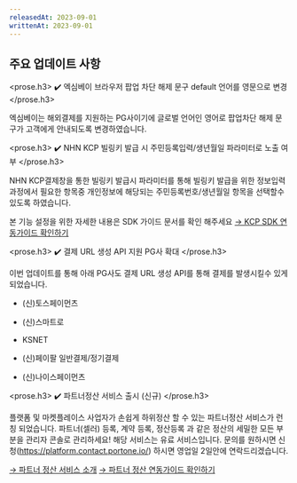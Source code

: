 ```yaml
---
releasedAt: 2023-09-01
writtenAt: 2023-09-01
---
```



## 주요 업데이트 사항

<prose.h3>
  <PaymentV1 />
  ✔️ 엑심베이 브라우저 팝업 차단 해제 문구 default 언어를 영문으로 변경
</prose.h3>

엑심베이는 해외결제를 지원하는 PG사이기에 글로벌 언어인 영어로
팝업차단 해제 문구가 고객에게 안내되도록 변경하였습니다.

<prose.h3>
  <PaymentV1 />
  ✔️ NHN KCP 빌링키 발급 시 주민등록입력/생년월일 파라미터로 노출 여부
</prose.h3>

NHN KCP결제창을 통한 빌링키 발급시 파라미터를 통해 빌링키 발급을 위한 정보입력 과정에서 필요한 항목중 개인정보에 해당되는 주민등록번호/생년월일 항목을
선택할수 있도록 하였습니다.

본 기능 설정을 위한 자세한 내용은 SDK 가이드 문서를 확인 해주세요
[→ KCP SDK 연동가이드 확인하기](https://developers.portone.io/docs/ko/pg/payment-gateway/nhn-kcp#4-%EA%B8%B0%ED%83%80-%ED%8C%8C%EB%9D%BC%EB%AF%B8%ED%84%B0)

<prose.h3>
  <PaymentV1 />
  ✔️ 결제 URL 생성 API 지원 PG사 확대
</prose.h3>

이번 업데이트를 통해 아래 PG사도 결제 URL 생성 API를 통해 결제를 발생시킬수 있게되었습니다.

- (신)토스페이먼츠

- (신)스마트로

- KSNET

- (신)페이팔 일반결제/정기결제

- (신)나이스페이먼츠

<prose.h3>
  <Partner />
  ✔️ 파트너정산 서비스 출시 (신규) 
</prose.h3>

플랫폼 및 마켓플레이스 사업자가 손쉽게 하위정산 할 수 있는 파트너정산 서비스가 런칭 되었습니다. 
파트너(셀러) 등록, 계약 등록, 정산등록 과 같은 정산의 세밀한 모든 부분을 관리자 콘솔로 관리하세요! 
해당 서비스는 유료 서비스입니다. 문의를 원하시면 신청(https://platform.contact.portone.io/) 하시면 영업일 2일안에 연락드리겠습니다. 

[→ 파트너 정산 서비스 소개](https://portone.io/korea/ko/service/platform)
[→ 파트너 정산 연동가이드 확인하기](https://developers.portone.io/platform/guide)

